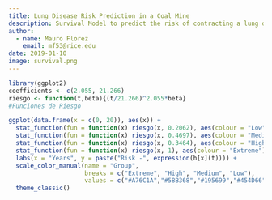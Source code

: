 ```yaml
---
title: Lung Disease Risk Prediction in a Coal Mine
description: Survival Model to predict the risk of contracting a lung disease for workers of one of the largest coal mines in America
author: 
  - name: Mauro Florez
    email: mf53@rice.edu
date: 2019-01-10
image: survival.png
---
```


```r
library(ggplot2)
coefficients <- c(2.055, 21.266)
riesgo <- function(t,beta){(t/21.266)^2.055*beta}
#Funciones de Riesgo

ggplot(data.frame(x = c(0, 20)), aes(x)) +
  stat_function(fun = function(x) riesgo(x, 0.2062), aes(colour = "Low")) + 
  stat_function(fun = function(x) riesgo(x, 0.4697), aes(colour = "Medium")) + 
  stat_function(fun = function(x) riesgo(x, 0.3464), aes(colour = "High")) + 
  stat_function(fun = function(x) riesgo(x, 1), aes(colour = "Extreme")) + 
  labs(x = "Years", y = paste("Risk -", expression(h[x](t)))) + 
  scale_color_manual(name = "Group",
                     breaks = c("Extreme", "High", "Medium", "Low"),
                     values = c("#A76C1A","#58B368","#195699","#454D66")) +
  theme_classic()
```
